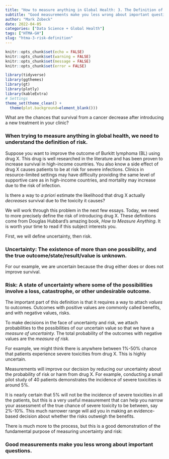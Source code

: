 ```yaml
---
title: "How to measure anything in Global Health: 3. The Definition of Risk"
subtitle: "Good measurements make you less wrong about important questions."
author: "Mark Zobeck"
date: 2022-04-05
categories: ["Data Science + Global Health"]
tags: ["HTMA-GH"]
slug: "htma-3-risk-definition"
---
```


```r
knitr::opts_chunk$set(echo = FALSE) 
knitr::opts_chunk$set(warning = FALSE)
knitr::opts_chunk$set(message = FALSE)
knitr::opts_chunk$set(error = FALSE)

library(tidyverse)
library(ggthemes)
library(gt)
library(plotly)
library(kableExtra)
# Settings
theme_set(theme_clean() +  
  theme(plot.background=element_blank()))

```

What are the chances that survival from a cancer decrease after introducing a new treatment in your clinic?

### **When trying to measure anything in global health, we need to understand the definition of risk.**

Suppose you want to improve the outcome of Burkitt lymphoma (BL) using drug X. This drug is well researched in the literature and has been proven to increase survival in high-income countries. You also know a side effect of drug X causes patients to be at risk for severe infections. Clinics in resource-limited settings may have difficulty providing the same level of supportive care as in high-income countries, and mortality may increase due to the risk of infection.

Is there a way to *a priori* estimate the likelihood that drug X actually *decreases* survival due to the toxicity it causes?

We will work through this problem in the next few essays. Today, we need to more precisely define the risk of introducing drug X. These definitions come from Douglas Hubbard's amazing book, *How to Measure Anything*. It is worth your time to read if this subject interests you.

First, we will define uncertainty, then risk.

### **Uncertainty: The existence of more than one possibility, and the true outcome/state/result/value is unknown.**

For our example, we are uncertain because the drug either does or does not improve survival.

### **Risk: A state of uncertainty where some of the possibilities involve a loss, catastrophe, or other undesirable outcome.**

The important part of this definition is that it requires a way to attach *values* to outcomes. Outcomes with positive values are commonly called benefits, and with negative values, risks.

To make decisions in the face of uncertainty and risk, we attach probabilities to the possibilities of our uncertain value so that we have a *measure of uncertainty.* The total probability of the outcomes with negative values are the *measure of risk.*

For example, we might think there is anywhere between 1%-50% chance that patients experience severe toxicities from drug X. This is highly uncertain.

Measurements will improve our decision by reducing our uncertainty about the probability of risk or harm from drug X. For example, conducting a small pilot study of 40 patients demonstrates the incidence of severe toxicities is around 5%.

It is nearly certain that 5% will not be the incidence of severe toxicities in all the patients, but this is a very useful measurement that can help you narrow your assessment of the true chance of severe toxicity to be between, say 2%-10%. This much narrower range will aid you in making an evidence-based decision about whether the risks outweigh the benefits.

There is much more to the process, but this is a good demonstration of the fundamental purpose of measuring uncertainty and risk:

### **Good measurements make you less wrong about important questions.**
